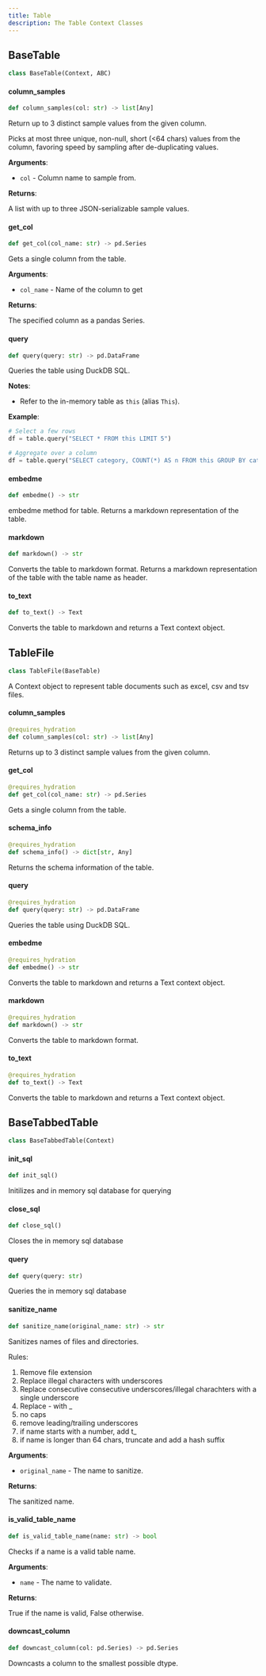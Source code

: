 ```yaml
---
title: Table
description: The Table Context Classes
---
```


## BaseTable

```python
class BaseTable(Context, ABC)
```

#### column\_samples

```python
def column_samples(col: str) -> list[Any]
```

Return up to 3 distinct sample values from the given column.

Picks at most three unique, non-null, short (<64 chars) values from
the column, favoring speed by sampling after de-duplicating values.

**Arguments**:

- `col` - Column name to sample from.
  

**Returns**:

  A list with up to three JSON-serializable sample values.

#### get\_col

```python
def get_col(col_name: str) -> pd.Series
```

Gets a single column from the table.

**Arguments**:

- `col_name` - Name of the column to get
  

**Returns**:

  The specified column as a pandas Series.

#### query

```python
def query(query: str) -> pd.DataFrame
```

Queries the table using DuckDB SQL.

**Notes**:

  - Refer to the in-memory table as `this` (alias `This`).
  

**Example**:

```python
# Select a few rows
df = table.query("SELECT * FROM this LIMIT 5")

# Aggregate over a column
df = table.query("SELECT category, COUNT(*) AS n FROM this GROUP BY category")
```

#### embedme

```python
def embedme() -> str
```

embedme method for table. Returns a markdown representation of the table.

#### markdown

```python
def markdown() -> str
```

Converts the table to markdown format.
Returns a markdown representation of the table with the table name as header.

#### to\_text

```python
def to_text() -> Text
```

Converts the table to markdown and returns a Text context object.

## TableFile

```python
class TableFile(BaseTable)
```

A Context object to represent table documents such as excel, csv and tsv files.

#### column\_samples

```python
@requires_hydration
def column_samples(col: str) -> list[Any]
```

Returns up to 3 distinct sample values from the given column.

#### get\_col

```python
@requires_hydration
def get_col(col_name: str) -> pd.Series
```

Gets a single column from the table.

#### schema\_info

```python
@requires_hydration
def schema_info() -> dict[str, Any]
```

Returns the schema information of the table.

#### query

```python
@requires_hydration
def query(query: str) -> pd.DataFrame
```

Queries the table using DuckDB SQL.

#### embedme

```python
@requires_hydration
def embedme() -> str
```

Converts the table to markdown and returns a Text context object.

#### markdown

```python
@requires_hydration
def markdown() -> str
```

Converts the table to markdown format.

#### to\_text

```python
@requires_hydration
def to_text() -> Text
```

Converts the table to markdown and returns a Text context object.

## BaseTabbedTable

```python
class BaseTabbedTable(Context)
```

#### init\_sql

```python
def init_sql()
```

Initilizes and in memory sql database for querying

#### close\_sql

```python
def close_sql()
```

Closes the in memory sql database

#### query

```python
def query(query: str)
```

Queries the in memory sql database

#### sanitize\_name

```python
def sanitize_name(original_name: str) -> str
```

Sanitizes names of files and directories.

Rules:
1. Remove file extension
2. Replace illegal characters with underscores
3. Replace consecutive consecutive underscores/illegal charachters with a single underscore
4. Replace - with _
5. no caps
4. remove leading/trailing underscores
5. if name starts with a number, add t_
6. if name is longer than 64 chars, truncate and add a hash suffix

**Arguments**:

- `original_name` - The name to sanitize.
  

**Returns**:

  The sanitized name.

#### is\_valid\_table\_name

```python
def is_valid_table_name(name: str) -> bool
```

Checks if a name is a valid table name.

**Arguments**:

- `name` - The name to validate.
  

**Returns**:

  True if the name is valid, False otherwise.

#### downcast\_column

```python
def downcast_column(col: pd.Series) -> pd.Series
```

Downcasts a column to the smallest possible dtype.

